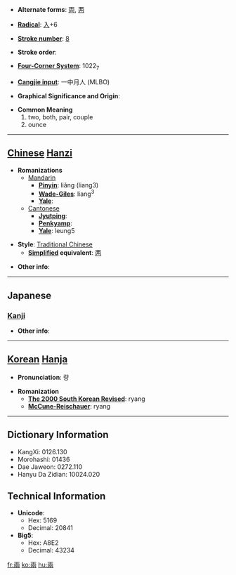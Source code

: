 * '''Alternate forms''': [[両]], [[两]]

* '''[[Wiktionary:Chinese radical index| Radical]]''': [[Wiktionary:Chinese radical index 入|入]]+6

* '''[[Wiktionary:Chinese total strokes index|Stroke number]]''': [[Wiktionary:Chinese total strokes index 8|8]]

* '''Stroke order''': 

* '''[[Wiktionary:Chinese four corner index|Four-Corner System]]''': 1022<sub>7</sub>

* '''[[Wiktionary:Chinese Cangjie index|Cangjie input]]''': 一中月人 (MLBO)

* '''Graphical Significance and Origin''': 

* '''Common Meaning'''
*#two, both, pair, couple
*# ounce


----

== [[Chinese]] [[Hanzi]] ==

* '''Romanizations'''
** [[Mandarin]]
*** '''[[Pinyin]]''': liǎng (liang3)
*** '''[[Wade-Giles]]''': liang<sup>3</sup>
*** '''[[Yale]]''': 
**[[Cantonese]]
***'''[[Jyutping]]''':
***'''[[Penkyamp]]''': 
***'''[[Yale]]''': leung5

* '''Style''': [[Traditional Chinese]] 
** '''[[Simplified Chinese|Simplified]] equivalent''': [[两]]

* '''Other info''': 

----

==Japanese==
===[[Kanji]]===
{{kanji|on readings=[[りょう]] (ryō)
|kun readings=[[ふたつ]] (futatsu)
}}

* '''Other info''':  

----

== [[Korean]] [[Hanja]] ==

* '''Pronunciation''': 량

* '''Romanization'''
** '''[[The 2000 South Korean Revised Romanization|The 2000 South Korean Revised]]''': ryang
** '''[[McCune-Reischauer]]''': ryang

----

== Dictionary Information ==

* KangXi: 0126.130
* Morohashi: 01436
* Dae Jaweon: 0272.110
* Hanyu Da Zidian: 10024.020

== Technical Information ==

* '''Unicode''':
** Hex: 5169
** Decimal: 20841
* '''Big5''':
** Hex: A8E2
** Decimal: 43234

[[fr:兩]]
[[ko:兩]]
[[hu:兩]]